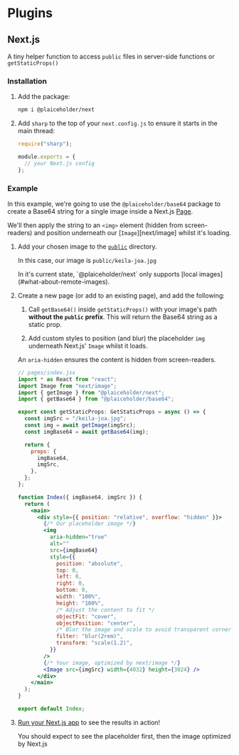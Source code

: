 
# Plugins

## Next.js

A tiny helper function to access `public` files in server-side functions or `getStaticProps()`

### Installation

1. Add the package:

   ```sh
   npm i @plaiceholder/next
   ```

2. Add `sharp` to the top of your `next.config.js` to ensure it starts in the main thread:

   ```js
   require("sharp");

   module.exports = {
     // your Next.js config
   };
   ```

### Example

In this example, we're going to use the `@plaiceholder/base64` package to create a Base64 string for a single image inside a Next.js [Page](https://nextjs.org/docs/basic-features/pages).

We'll then apply the string to an `<img>` element (hidden from screen-readers) and position underneath our [`Image`][next/image] whilst it's loading.

1. Add your chosen image to the [`public`](https://nextjs.org/docs/basic-features/static-file-serving) directory.

   In this case, our image is `public/keila-joa.jpg`

   <Callout>
     In it's current state, `@plaiceholder/next` only supports [local
     images](#what-about-remote-images).
   </Callout>

2. Create a new page (or add to an existing page), and add the following:

   1. Call `getBase64()` inside `getStaticProps()` with your image's path **without the `public` prefix**. This will return the Base64 string as a static prop.

   2. Add custom styles to position (and blur) the placeholder `img` underneath Next.js' `Image` whilst it loads.

   An `aria-hidden` ensures the content is hidden from screen-readers.

   ```jsx
   // pages/index.jsx
   import * as React from "react";
   import Image from "next/image";
   import { getImage } from "@plaiceholder/next";
   import { getBase64 } from "@plaiceholder/base64";

   export const getStaticProps: GetStaticProps = async () => {
     const imgSrc = "/keila-joa.jpg";
     const img = await getImage(imgSrc);
     const imgBase64 = await getBase64(img);

     return {
       props: {
         imgBase64,
         imgSrc,
       },
     };
   };

   function Index({ imgBase64, imgSrc }) {
     return (
       <main>
         <div style={{ position: "relative", overflow: "hidden" }}>
           {/* Our placeholder image */}
           <img
             aria-hidden="true"
             alt=""
             src={imgBase64}
             style={{
               position: "absolute",
               top: 0,
               left: 0,
               right: 0,
               bottom: 0,
               width: "100%",
               height: "100%",
               /* Adjust the content to fit */
               objectFit: "cover",
               objectPosition: "center",
               /* Blur the image and scale to avoid transparent corners */
               filter: "blur(2rem)",
               transform: "scale(1.2)",
             }}
           />
           {/* Your image, optimized by next/image */}
           <Image src={imgSrc} width={4032} height={3024} />
         </div>
       </main>
     );
   }

   export default Index;
   ```

3. [Run your Next.js app](https://nextjs.org/docs/api-reference/cli#build) to see the results in action!

   You should expect to see the placeholder first, then the image optimized by Next.js
